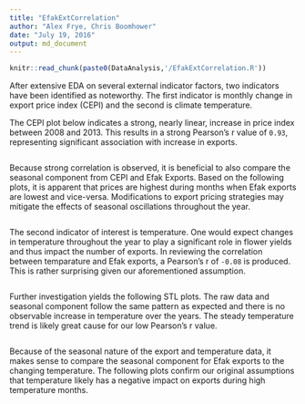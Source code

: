 ```yaml
---
title: "EfakExtCorrelation"
author: "Alex Frye, Chris Boomhower"
date: "July 19, 2016"
output: md_document
---
```


```r
knitr::read_chunk(paste0(DataAnalysis,'/EfakExtCorrelation.R'))
```

After extensive EDA on several external indicator factors, two indicators have been identified as noteworthy. The first indicator is monthly change in export price index (CEPI) and the second is climate temperature.

The CEPI plot below indicates a strong, nearly linear, increase in price index between 2008 and 2013. This results in a strong Pearson's r value of `0.93`, representing significant association with increase in exports.

```r
```

Because strong correlation is observed, it is beneficial to also compare the seasonal component from CEPI and Efak Exports. Based on the following plots, it is apparent that prices are highest during months when Efak exports are lowest and vice-versa. Modifications to export pricing strategies may mitigate the effects of seasonal oscillations throughout the year.

```r
```

The second indicator of interest is temperature. One would expect changes in temperature throughout the year to play a significant role in flower yields and thus impact the number of exports. In reviewing the correlation between temparature and Efak exports, a Pearson's r of `-0.08` is produced. This is rather surprising given our aforementioned assumption.

```r
```

Further investigation yields the following STL plots. The raw data and seasonal component follow the same pattern as expected and there is no observable increase in temperature over the years. The steady temperature trend is likely great cause for our low Pearson's r value.

```r
```

Because of the seasonal nature of the export and temperature data, it makes sense to compare the seasonal component for Efak exports to the changing temperature. The following plots confirm our original assumptions that temperature likely has a negative impact on exports during high temperature months.

```r
```
